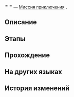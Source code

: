 {{Дополнить|Диалоги.}}
{{Миссия Инфобокс
|id              = 4010138
|Название        = 
|Изображение     = Миссия Освоения .png
|Тип             = Миссия приключения
|События         = 
|Глава           = 
|Условия         = 
* Достигните [[Уровень Освоения|Уровня Освоения]] 14
* Завершена [[Миссия Освоения]] ''[[Долгое ожидание лезвия клинка]]''
|Персонажи       = Первопроходец
|СтартЛокация    = [[<!--стартовый мир-->]] — [[<!--стартовая локация-->]]
|Локации         = <!--стартовая локация-->
|Предыдущая      = 
|Следующая       = 
|Награды         = Bottled Soda*15; Snapper Jam Appetizer*15
}}
'''''' — [[Миссия приключения]]<!--в [мире]-->.

==Описание==
{{Описание|<!--официальное описание из Перекрёстка судеб-->}}

==Этапы==


==Прохождение==
{{Дополнить}}


{{Диалог Конец}}

==На других языках==
{{На других языках
|en   = 
|zhs  = 
|zht  = 
|ja   = 
|ko   = 
|es   = 
|fr   = 
|ru   = 
|th   = 
|vi   = 
|de   = 
|id   = 
|pt   = 
}}

==История изменений==
{{История изменений|2.7}}
